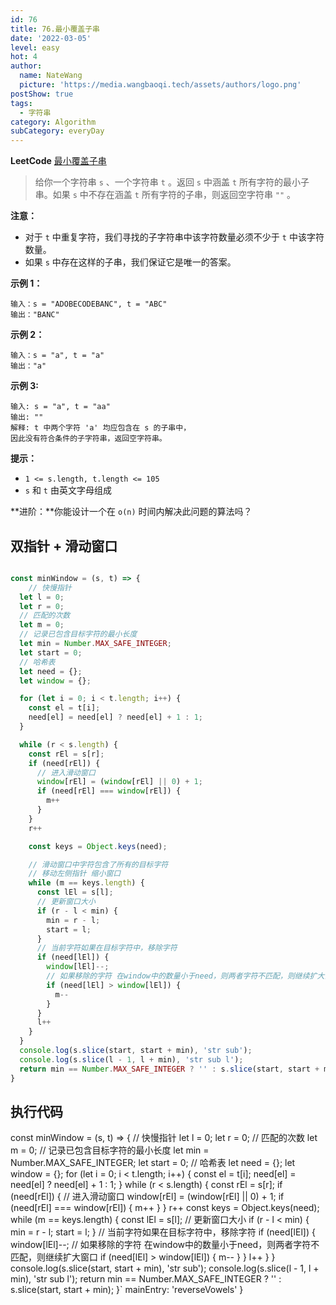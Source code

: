 ```yaml
---
id: 76
title: 76.最小覆盖子串
date: '2022-03-05'
level: easy
hot: 4
author:
  name: NateWang
  picture: 'https://media.wangbaoqi.tech/assets/authors/logo.png'
postShow: true
tags:
  - 字符串
category: Algorithm
subCategory: everyDay
---
```



**LeetCode** [最小覆盖子串](https://leetcode-cn.com/problems/minimum-window-substring/description/)

> 给你一个字符串 `s` 、一个字符串 `t` 。返回 `s` 中涵盖 `t` 所有字符的最小子串。如果 `s` 中不存在涵盖 `t` 所有字符的子串，则返回空字符串 `""` 。

**注意：**

- 对于 `t` 中重复字符，我们寻找的子字符串中该字符数量必须不少于 `t` 中该字符数量。
- 如果 `s` 中存在这样的子串，我们保证它是唯一的答案。

**示例 1：**

```
输入：s = "ADOBECODEBANC", t = "ABC"
输出："BANC"
```

**示例 2：**

```
输入：s = "a", t = "a"
输出："a"
```

**示例 3:**

```
输入: s = "a", t = "aa"
输出: ""
解释: t 中两个字符 'a' 均应包含在 s 的子串中，
因此没有符合条件的子字符串，返回空字符串。
```


**提示：**

- `1 <= s.length, t.length <= 105`
- `s` 和 `t` 由英文字母组成

**进阶：**你能设计一个在 `o(n)` 时间内解决此问题的算法吗？


## 双指针 + 滑动窗口

```js

const minWindow = (s, t) => {
	// 快慢指针
  let l = 0;
  let r = 0;
  // 匹配的次数
  let m = 0;
  // 记录已包含目标字符的最小长度
  let min = Number.MAX_SAFE_INTEGER;
  let start = 0;
  // 哈希表
  let need = {};
  let window = {};

  for (let i = 0; i < t.length; i++) {
    const el = t[i];
    need[el] = need[el] ? need[el] + 1 : 1;
  }

  while (r < s.length) {
    const rEl = s[r];
    if (need[rEl]) {
      // 进入滑动窗口
      window[rEl] = (window[rEl] || 0) + 1;
      if (need[rEl] === window[rEl]) {
        m++
      }
    }
    r++

    const keys = Object.keys(need);

    // 滑动窗口中字符包含了所有的目标字符
    // 移动左侧指针 缩小窗口
    while (m == keys.length) {
      const lEl = s[l];
      // 更新窗口大小
      if (r - l < min) {
        min = r - l;
        start = l;
      }
      // 当前字符如果在目标字符中，移除字符
      if (need[lEl]) {
        window[lEl]--;
        // 如果移除的字符 在window中的数量小于need，则两者字符不匹配，则继续扩大窗口
        if (need[lEl] > window[lEl]) {
          m--
        }
      }
      l++
    }
  }
  console.log(s.slice(start, start + min), 'str sub');
  console.log(s.slice(l - 1, l + min), 'str sub l');
  return min == Number.MAX_SAFE_INTEGER ? '' : s.slice(start, start + min);
}
```

## 执行代码

const minWindow = (s, t) => {
	// 快慢指针
  let l = 0;
  let r = 0;
  // 匹配的次数
  let m = 0;
  // 记录已包含目标字符的最小长度
  let min = Number.MAX_SAFE_INTEGER;
  let start = 0;
  // 哈希表
  let need = {};
  let window = {};
  for (let i = 0; i < t.length; i++) {
    const el = t[i];
    need[el] = need[el] ? need[el] + 1 : 1;
  }
  while (r < s.length) {
    const rEl = s[r];
    if (need[rEl]) {
      // 进入滑动窗口
      window[rEl] = (window[rEl] || 0) + 1;
      if (need[rEl] === window[rEl]) {
        m++
      }
    }
    r++
    const keys = Object.keys(need);
    while (m == keys.length) {
      const lEl = s[l];
      // 更新窗口大小
      if (r - l < min) {
        min = r - l;
        start = l;
      }
      // 当前字符如果在目标字符中，移除字符
      if (need[lEl]) {
        window[lEl]--;
        // 如果移除的字符 在window中的数量小于need，则两者字符不匹配，则继续扩大窗口
        if (need[lEl] > window[lEl]) {
          m--
        }
      }
      l++
    }
  }
  console.log(s.slice(start, start + min), 'str sub');
  console.log(s.slice(l - 1, l + min), 'str sub l');
  return min == Number.MAX_SAFE_INTEGER ? '' : s.slice(start, start + min);
}`
  mainEntry: 'reverseVowels'
}

<PlayGround js={js} mode='algo' layout='col' options={options}/> 
